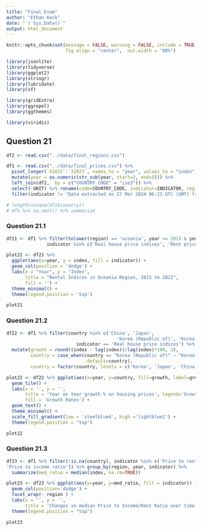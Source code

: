 ```yaml
---
title: "Final Exam"
author: "Ethan Keck"
date: "`r Sys.Date()`"
output: html_document
---
```


```r
knitr::opts_chunk$set(message = FALSE, warning = FALSE, include = TRUE,
                      fig.align = "center",  out.width = "80%")
```

```r
library(jsonlite)
library(tidyverse)
library(ggplot2)
library(stringr)
library(lubridate)
library(sf)

library(gridExtra)
library(ggrepel)
library(ggthemes)

library(viridis)
```

## Question 21

```r
df2 <- read.csv("../data/final_regions.csv")

df1 <- read.csv("../data/final_prices.csv") %>%  
  pivot_longer(`X2015`:`X2023`, names_to = "year", values_to = "index", ) %>%
  mutate(year = as.numeric(str_sub(year, start=2, end=5))) %>% 
  left_join(df2,  by = c("COUNTRY_CODE" = "iso3")) %>% 
  select(-UNIT) %>% rename(code=COUNTRY_CODE, indicator=INDICATOR, region=Region.Name) %>%
  filter(indicator != "Data extracted on 27 Mar 2024 06:23 UTC (GMT) from OECD.Stat.")

# length(unique(df1$country))
# df1 %>% na.omit() %>% summarize
```

### Question 21.1

```r
df21 <- df1 %>% filter(tolower(region) == 'oceania', year >= 2015 & year <= 2022,
               indicator %in% c('Real house price indices', 'Rent prices'))

plot21 <- df21 %>% 
  ggplot(aes(x=year, y = index, fill = indicator)) +
  geom_col(position = 'dodge') + 
  labs(x = "Year", y = "Index",
       title = "Rental Indices in Oceania Region, 2015 to 2022", 
       fill = '') +
  theme_minimal() +
  theme(legend.position = 'top')

plot21
```
### Question 21.2
```r
df22 <- df1 %>% filter(country %in% c('China', 'Japan', 
                                         'Korea (Republic of)', 'Korea (Democratic People\'s Rep. of)'),
                          indicator == 'Real house price indices') %>% 
  mutate(growth = round((index - lag(index))/lag(index)*100, 2),
         country = case_when(country == "Korea (Republic of)" ~ "Korea",
                             .default=country), 
         country = factor(country, levels = c('Korea', 'Japan', 'China'))) %>% filter(year != 2015)

plot22 <- df22 %>% ggplot(aes(x=year, y=country, fill=growth, label=growth)) +
  geom_tile() + 
  labs(x = '', y = '', 
       title = 'Year on Year growth % on housing prices', legend='Growth', 
       fill = 'Growth Rates') +
  geom_text() + 
  theme_minimal() + 
  scale_fill_gradient(low = 'steelblue4', high ='lightblue1') + 
  theme(legend.position = "top")

plot22
```

### Question 21.3
```r
df23 <- df1 %>% filter(!is.na(country), indicator %in% c('Price to rent ratio', 	
'Price to income ratio')) %>% group_by(region, year, indicator) %>% 
  summarize(med_ratio = median(index, na.rm=TRUE)) 

plot23 <- df23 %>% ggplot(aes(x=year, y=med_ratio, fill = indicator)) +
  geom_col(position='dodge') + 
  facet_wrap(~ region ) +
  labs(x = '', y = '', 
       title = 'Changes in median Price to Income/Rent Ratio over time') +
  theme(legend.position = "top")

plot23
```